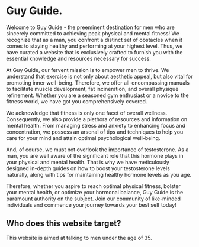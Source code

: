 # Guy Guide.

Welcome to Guy Guide - the preeminent destination for men who are sincerely committed to achieving peak physical and mental fitness! We recognize that as a man, you confront a distinct set of obstacles when it comes to staying healthy and performing at your highest level. Thus, we have curated a website that is exclusively crafted to furnish you with the essential knowledge and resources necessary for success.

At Guy Guide, our fervent mission is to empower men to thrive. We understand that exercise is not only about aesthetic appeal, but also vital for promoting inner well-being. Therefore, we offer all-encompassing manuals to facilitate muscle development, fat incineration, and overall physique refinement. Whether you are a seasoned gym enthusiast or a novice to the fitness world, we have got you comprehensively covered.

We acknowledge that fitness is only one facet of overall wellness. Consequently, we also provide a plethora of resources and information on mental health. From managing stress and anxiety to enhancing focus and concentration, we possess an arsenal of tips and techniques to help you care for your mind and attain optimal psychological well-being.

And, of course, we must not overlook the importance of testosterone. As a man, you are well aware of the significant role that this hormone plays in your physical and mental health. That is why we have meticulously designed in-depth guides on how to boost your testosterone levels naturally, along with tips for maintaining healthy hormone levels as you age.

Therefore, whether you aspire to reach optimal physical fitness, bolster your mental health, or optimize your hormonal balance, Guy Guide is the paramount authority on the subject. Join our community of like-minded individuals and commence your journey towards your best self today!

## Who does this website target?

This website is aimed at talking to men under the age of 35. 
